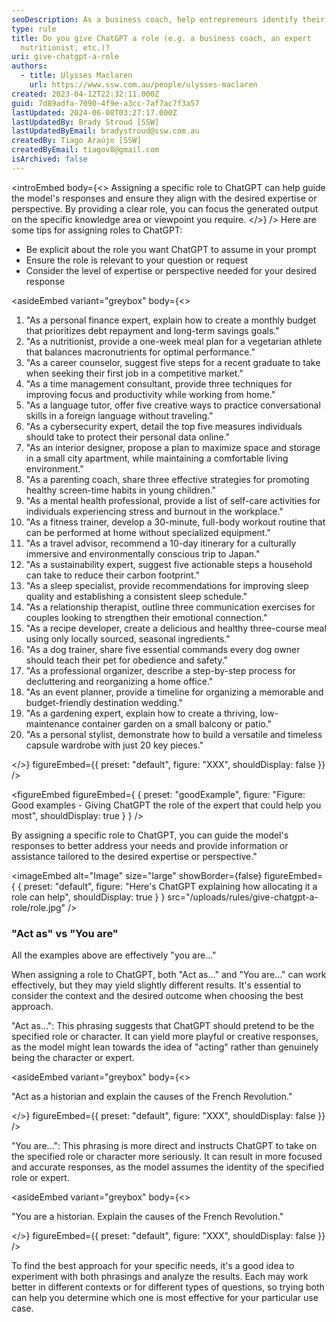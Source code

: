 ```yaml
---
seoDescription: As a business coach, help entrepreneurs identify their unique value proposition and craft a compelling elevator pitch to stand out in their industry.
type: rule
title: Do you give ChatGPT a role (e.g. a business coach, an expert
  nutritionist, etc.)?
uri: give-chatgpt-a-role
authors:
  - title: Ulysses Maclaren
    url: https://www.ssw.com.au/people/ulysses-maclaren
created: 2023-04-12T22:32:11.000Z
guid: 7d89adfa-7090-4f9e-a3cc-7af7ac7f3a57
lastUpdated: 2024-06-08T03:27:17.000Z
lastUpdatedBy: Brady Stroud [SSW]
lastUpdatedByEmail: bradystroud@ssw.com.au
createdBy: Tiago Araújo [SSW]
createdByEmail: tiagov8@gmail.com
isArchived: false
---
```


<introEmbed
  body={<>
Assigning a specific role to ChatGPT can help guide the model's responses and ensure they align with the desired expertise or perspective. By providing a clear role, you can focus the generated output on the specific knowledge area or viewpoint you require.
  </>}
/>
Here are some tips for assigning roles to ChatGPT:

- Be explicit about the role you want ChatGPT to assume in your prompt
- Ensure the role is relevant to your question or request
- Consider the level of expertise or perspective needed for your desired response

<asideEmbed
  variant="greybox"
  body={<>
    
1. "As a personal finance expert, explain how to create a monthly budget that prioritizes debt repayment and long-term savings goals."
2. "As a nutritionist, provide a one-week meal plan for a vegetarian athlete that balances macronutrients for optimal performance."
3. "As a career counselor, suggest five steps for a recent graduate to take when seeking their first job in a competitive market."
4. "As a time management consultant, provide three techniques for improving focus and productivity while working from home."
5. "As a language tutor, offer five creative ways to practice conversational skills in a foreign language without traveling."
6. "As a cybersecurity expert, detail the top five measures individuals should take to protect their personal data online."
7. "As an interior designer, propose a plan to maximize space and storage in a small city apartment, while maintaining a comfortable living environment."
8. "As a parenting coach, share three effective strategies for promoting healthy screen-time habits in young children."
9. "As a mental health professional, provide a list of self-care activities for individuals experiencing stress and burnout in the workplace."
10. "As a fitness trainer, develop a 30-minute, full-body workout routine that can be performed at home without specialized equipment."
11. "As a travel advisor, recommend a 10-day itinerary for a culturally immersive and environmentally conscious trip to Japan."
12. "As a sustainability expert, suggest five actionable steps a household can take to reduce their carbon footprint."
13. "As a sleep specialist, provide recommendations for improving sleep quality and establishing a consistent sleep schedule."
14. "As a relationship therapist, outline three communication exercises for couples looking to strengthen their emotional connection."
15. "As a recipe developer, create a delicious and healthy three-course meal using only locally sourced, seasonal ingredients."
16. "As a dog trainer, share five essential commands every dog owner should teach their pet for obedience and safety."
17. "As a professional organizer, describe a step-by-step process for decluttering and reorganizing a home office."
18. "As an event planner, provide a timeline for organizing a memorable and budget-friendly destination wedding."
19. "As a gardening expert, explain how to create a thriving, low-maintenance container garden on a small balcony or patio."
20. "As a personal stylist, demonstrate how to build a versatile and timeless capsule wardrobe with just 20 key pieces."

  </>}
  figureEmbed={{
    preset: "default",
    figure: "XXX",
    shouldDisplay: false
  }}
/>

<figureEmbed figureEmbed={ {
  preset: "goodExample",
  figure: "Figure: Good examples - Giving ChatGPT the role of the expert that could help you most",
  shouldDisplay: true
} } />


By assigning a specific role to ChatGPT, you can guide the model's responses to better address your needs and provide information or assistance tailored to the desired expertise or perspective."


<imageEmbed
  alt="Image"
  size="large"
  showBorder={false}
  figureEmbed={ {
    preset: "default",
    figure: "Here's ChatGPT explaining how allocating it a role can help",
    shouldDisplay: true
  } }
  src="/uploads/rules/give-chatgpt-a-role/role.jpg"
/>

### "Act as" vs "You are"

All the examples above are effectively "you are..."

When assigning a role to ChatGPT, both "Act as..." and "You are..." can work effectively, but they may yield slightly different results. It's essential to consider the context and the desired outcome when choosing the best approach.

"Act as...": This phrasing suggests that ChatGPT should pretend to be the specified role or character. It can yield more playful or creative responses, as the model might lean towards the idea of "acting" rather than genuinely being the character or expert.

<asideEmbed
  variant="greybox"
  body={<>
    
"Act as a historian and explain the causes of the French Revolution."

  </>}
  figureEmbed={{
    preset: "default",
    figure: "XXX",
    shouldDisplay: false
  }}
/>

"You are...": This phrasing is more direct and instructs ChatGPT to take on the specified role or character more seriously. It can result in more focused and accurate responses, as the model assumes the identity of the specified role or expert.

<asideEmbed
  variant="greybox"
  body={<>
    
"You are a historian. Explain the causes of the French Revolution."

  </>}
  figureEmbed={{
    preset: "default",
    figure: "XXX",
    shouldDisplay: false
  }}
/>

To find the best approach for your specific needs, it's a good idea to experiment with both phrasings and analyze the results. Each may work better in different contexts or for different types of questions, so trying both can help you determine which one is most effective for your particular use case.
